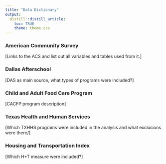 ```yaml
---
title: "Data Dictionary"
output:
  distill::distill_article:
    toc: TRUE
    theme: theme.css
---
```


### American Community Survey
[Links to the ACS and list out all variables and tables used from it.]

### Dallas Afterschool
[DAS as main source, what types of programs were included?]

### Child and Adult Food Care Program
[CACFP program description]

### Texas Health and Human Services
[Which TXHHS programs were included in the analysis and what exclusions were there/]

### Housing and Transportation Index
[Which H+T measure were included?]